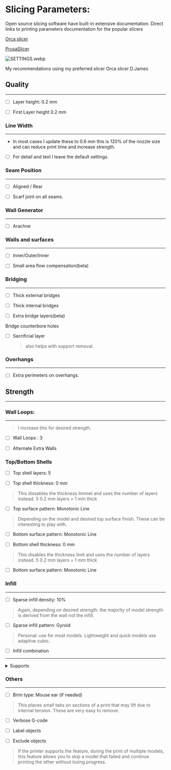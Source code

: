 
# Slicing Parameters:

Open source slicing software have built-in extensive  documentation. 
Direct links to printing parameters documentation for the popular slicers 

[Orca slicer](https://github.com/SoftFever/OrcaSlicer/wiki/#process-settings)

[PrusaSlicer](https://help.prusa3d.com/category/print-settings_212)

![SETTINGS.webp](https://cdn.jsdelivr.net/gh/JamesD3d/info3dimages@main/i/SLICERS/SETTINGS.webp)

<Callout type="TIP">

My recommendations using my preferred slicer Orca slicer
D.James

</Callout>




## Quality
---
- [ ]  Layer height: 0.2 mm

- [ ]  First Layer height 0.2 mm

### Line Width
---
- In most cases I update these to 0.6 mm this is 120% of the nozzle size and can reduce print time and increase strength.

-  [ ] For detail and text I leave the default settings.

### Seam Position
---
- [ ] Aligned / Rear

- [ ] Scarf joint on all seams.

### Wall Generator
---
- [ ] Arachne

### Walls and surfaces 
---
- [ ] Inner/Outer/Inner

- [ ] Small area flow compensation(beta)

### Bridging 
---
- [ ] Thick external bridges

- [ ] Thick internal bridges

- [ ] Extra bridge layers(beta)

Bridge counterbore holes
- [ ] Sacrificial layer 
    > also helps with support removal.

### Overhangs
---
- [ ] Extra perimeters on overhangs.


## Strength 
---

### Wall Loops:
---  
> I increase this for desired strength.
- [ ] Wall Loops : 3

- [ ] Alternate Extra Walls


### Top/Bottom Shells
- [ ] Top shell layers: 5

- [ ] Top shell thickness: 0 mm 
> This dissables the thickness limmet and uses the number of layers instead. 5 0.2 mm layers = 1 mm thick

- [ ] Top surface pattern: Monotonic Line
> Depending on the model and desired top surface finish. These can be interesting to play with. 

- [ ] Bottom surface pattern: Monotonic Line

- [ ] Bottom shell thickness: 0 mm
> This disables the thickness limit and uses the number of layers instead. 5 0.2 mm layers = 1 mm thick

- [ ] Bottom surface pattern: Monotonic Line

### Infill 
---
- [ ] Sparse infill density: 10%
> Again, depending on desired strength. the majority of model strength is derived from the wall not the infill.

- [ ] Sparse infill pattern: Gyroid
> Personal: use for most models. Lightweight and quick models use adaptive cubic.

- [ ] Infill combination


---
<details>
  <summary>Supports</summary> 
I avoid using supports as much as possible, however when I do I use the following settings. 
The following is my thougtht process:



Identify the areas needing support
- is the area a direct line from the build plate?
- is the area not in a direct line to the build plate?

If the supports do not need to be routed around other parts, I prefer standard supports.

If the model requires significant support, I refer tree supports.

### If the model is printed in PLA and I have a multi material system available, I will change the support interface layer to PETG
-PLA will not bond to PETG, this allows for easy removal of the support interface layer.

<Callout type="CAUTION">

If you attempt to use PETG with PLA supports, the PLA may [JAM](/Troubleshooting) your hotend.

</Callout>

![TreevsStandatrd.webp](https://cdn.jsdelivr.net/gh/JamesD3d/info3dimages@main/i/SLICERS/TreevsStandatrd.webp)

</details>



### Others 
---
- [ ] Brim type: Mouse ear (if needed)
> This places small tabs on sections of a print that may lift due to internal tension. These are very easy to remove.


- [ ] Verbose G-code

- [ ] Label objects

- [ ] Exclude objects
> if the printer supports the feature, during the print of multiple models, this feature allows you to skip a model that failed and continue printing the other without losing progress.
